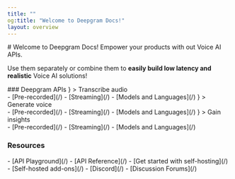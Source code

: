 ```yaml
---
title: ""
og:title: "Welcome to Deepgram Docs!"
layout: overview
---
```


<div class="banner">
# Welcome to Deepgram Docs!
Empower your products with out Voice AI APIs.

Use them separately or combine them to **easily build low latency and realistic** Voice AI solutions!
</div>
### Deepgram APIs
<CardGroup cols={3}>
<Card 
  title="Speech to Text"
  icon={<img src='https://fern-image-hosting.s3.us-east-1.amazonaws.com/demos/speech-to-text.svg' />}
>
Transcribe audio
<br />
- [Pre-recorded](/)
- [Streaming](/)
- [Models and Languages](/)
</Card>
<Card 
  title="Text to Speech"
  icon={<img src='https://fern-image-hosting.s3.us-east-1.amazonaws.com/demos/text-to-speech.svg' />}
>
Generate voice 
<br />
- [Pre-recorded](/)
- [Streaming](/)
- [Models and Languages](/)
</Card>
<Card 
  title="Intelligence"
  icon={<img src="https://fern-image-hosting.s3.us-east-1.amazonaws.com/demos/brain.svg" />}
>
Gain insights
<br />
- [Pre-recorded](/)
- [Streaming](/)
- [Models and Languages](/)
</Card>
</CardGroup>

### Resources
<div class="gradient">
<CardGroup cols={3}>
<Card 
  title="Explore"
  icon="rocket"
>
- [API Playground](/)
- [API Reference](/)
</Card>
<Card 
  title="Self Host"
  icon="tools"
>
- [Get started with self-hosting](/)
- [Self-hosted add-ons](/)
</Card>
<Card 
  title="Community"
  icon="users"
>
- [Discord](/)
- [Discussion Forums](/)
</Card>
</CardGroup>
</div>

